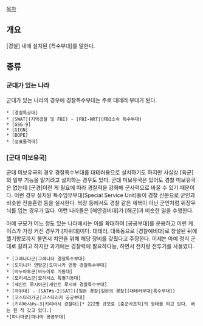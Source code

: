 [[목차]]
== 개요 ==
[경찰] 내에 설치된 [특수부대]를 말한다.
== 종류 ==
=== 군대가 있는 나라 ===
군대가 있는 나라의 경우에 경찰특수부대는 주로 대테러 부대가 된다.

 * [경찰특공대]
 * [SWAT](지역경찰 및 FBI) - [FBI-HRT](FBI소속 특수부대)
 * [GSG-9]
 * [GIGN]
 * [BOPE]
 * [설표돌격대]
=== [군대 미보유국] ===
군대 미보유국의 경우 경찰특수부대를 대테러용으로 설치하기도 하지만 사실상 [육군]의 일부 기능을 맡기려고 설치하는 경우도 있다. 군대 미보유국은 있어도 경찰 미보유국은 없는데 [군경]이란 게 필요에 따라 경찰력을 강화해 군사력으로 바꿀 수 있기 때문이다. 이런 경우 설치된 특수임무부대(Special Service Unit)들이 경찰 신분으로 군인과 비슷한 전술훈련 등을 실시한다. 복장 등에서도 경찰 같은 제복이 아닌 군인처럼 위장무늬를 입는 경우가 많다. 이런 나라들은 [해안경비대]가 [해군]과 비슷한 일을 수행한다.

아예 규모가 어느 정도 있는 나라에서는 이를 확대하여 [공공부대]를 운용하고 이런 케이스가 가장 커진 경우가 [자위대]이다. 대테러, 대폭동으로 [경찰예비대]로 창설된 뒤에 헬기항모까지 몰면서 치안을 위해 해당 장비를 갖췄다고 주장한다. 이제는 아예 정식 군대로 갈려고 하지만 과거에는 경찰력에 필요하다능, 하면서 전차랑 전투기를 사들였다.

 * [그레나다군|그레나다 경찰특수부대]
 * [도미니카 연방군|도미니카 연방 경찰특수부대]
 * [바누아투군|바누아투 기동대]
 * [모리셔스군|모리셔스 특별기동대]
 * [세인트 루시아군|세인트 루시아 경찰특수부대]
 * [자위대] - [SAT#s-2|SAT]([일본 경찰|일본의 경찰][대테러부대|특수부대])
 * [코스타리카군|코스타리카 공공부대]
 * [키리바시#s-3|키리바시 경찰대][* 222명 규모로 [준군사조직]의 형태를 띄고 있다. 배는 한 척 갖고 있다.]
 *[파나마군|파나마 공공부대]
